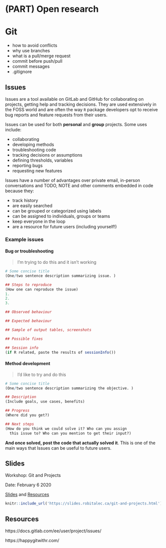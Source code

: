 # (PART) Open research {-} 
# Git

* how to avoid conflicts
* why use branches
* what is a pull/merge request
* commit before push/pull
* commit messages
* .gitignore


## Issues

Issues are a tool available on GitLab and GitHub for collaborating on projects, getting help and tracking decisions. They are used extensively in the FOSS world and are often the way `R` package developers opt to receive bug reports and feature requests from their users.

Issues can be used for both **personal** and **group** projects. Some uses include:

* collaborating
* developing methods
* troubleshooting code
* tracking decisions or assumptions
* defining thresholds, variables
* reporting bugs
* requesting new features

Issues have a number of advantages over private email, in-person conversations and TODO, NOTE and other comments embedded in code because they:

* track history
* are easily searched
* can be grouped or categorized using labels
* can be assigned to individuals, groups or teams
* keep everyone in the loop
* are a resource for future users (including yourself!)

### Example issues
#### Bug or troubleshooting
> I'm trying to do this and it isn't working

```r
# Some concise title
(One/two sentence description summarizing issue. )

## Steps to reproduce
(How one can reproduce the issue)
1.
2.
3.

## Observed behaviour

## Expected behaviour

## Sample of output tables, screenshots

## Possible fixes

## Session info
(if R related, paste the results of sessionInfo())
```

#### Method development
> I'd like to try and do this

```r
# Some concise title
(One/two sentence description summarizing the objective. )

## Description
(Include goals, use cases, benefits)

## Progress
(Where did you get?)

## Next steps
(How do you think we could solve it? Who can you assign
  this issue to? Who can you mention to get their input?)

```

**And once solved, post the code that actually solved it**. This is one of the main ways that Issues can be useful to future users.



## Slides
Workshop: Git and Projects

Date: February 6 2020

[Slides](https://slides.robitalec.ca/git-and-projects.html) and  [Resources](https://slides.robitalec.ca/git-and-projects/git-and-projects.zip)

```r
knitr::include_url('https://slides.robitalec.ca/git-and-projects.html')
```


## Resources
https://docs.gitlab.com/ee/user/project/issues/

https://happygitwithr.com/

